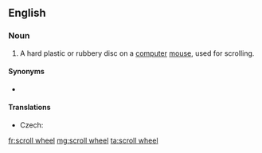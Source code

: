 ==English==
{{wikipedia}}

===Noun===
{{en-noun}}

# {{label|en|computing}} A hard plastic or rubbery disc on a [[computer]] [[mouse]], used for scrolling.

====Synonyms====
* {{l|en|mouse wheel}}

====Translations====
{{trans-top|disc used for scrolling}}
* Czech: {{t|cs|skrolovací kolečko|n}}
{{trans-mid}}
{{trans-bottom}}

[[fr:scroll wheel]]
[[mg:scroll wheel]]
[[ta:scroll wheel]]